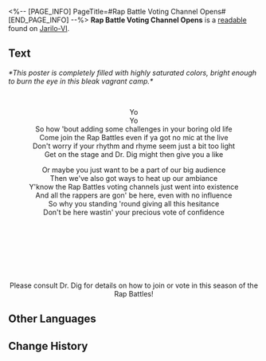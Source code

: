 <%-- [PAGE_INFO]
PageTitle=#Rap Battle Voting Channel Opens#
[END_PAGE_INFO] --%>
{{Readable Infobox
|id           = 098
|partIds      = 190223
|title        = 
|image        = Item Jarilo-VI Readable.png
|world        = Jarilo-VI
|parts        = 1
|author       = <!--to be added-->
|description  = A promotion image for a competition in the vagrant camp. You have plenty of reasons to suspect this was made by a certain rapper.
|part1        = Rap Battle Voting Channel Opens
|source1      = {{cx|Source missing}}
|characters   = 
|factions     = 
}}
'''Rap Battle Voting Channel Opens''' is a [[readable]] found on [[Jarilo-VI]].
<!--
==Location==
{{Map Embed|<map name>|<marker id>}}
-->
==Text==
''*This poster is completely filled with highly saturated colors, bright enough to burn the eye in this bleak vagrant camp.*''

<div align="center">{{Size|+4|The voting channel for the next season of Rap Battles has opened}}<br />
{{Size|+4|Rap lovers, come one, come all!}}

Yo<br />
Yo<br />
So how 'bout adding some challenges in your boring old life<br />
Come join the Rap Battles even if ya got no mic at the live<br />
Don't worry if your rhythm and rhyme seem just a bit too light<br />
Get on the stage and Dr. Dig might then give you a like

Or maybe you just want to be a part of our big audience<br />
Then we've also got ways to heat up our ambiance<br /> Y'know the Rap Battles voting channels just went into existence<br />
And all the rappers are gon' be here, even with no influence<br />
So why you standing 'round giving all this hesitance<br />
Don't be here wastin' your precious vote of confidence

{{Size|+4|The brand-new season of the largest rap battle}}<br />
{{Size|+4|in the history of the Svarog base is ON!}}<br />
{{Size|+4|88 Degrees Bedrock? Doggie Spock? Big Daddy Invincible?}}<br />
{{Size|+4|All the celebs are here for tonight's show!}}<br />
{{Size|+4|Voting for contestants to stay or go?}}<br />
{{Size|+4|Sing your heart out on the grand stage?}}<br />
{{Size|+4|It's all up to you!}}

Please consult Dr. Dig for details on how to join or vote in this season of the Rap Battles!</div>

<!--
==Trivia==
* 
-->
==Other Languages==
{{Other Languages
|en   = Rap Battle Voting Channel Opens
|zhs  = 说唱大战投票通道开启
|zht  = 饒舌大戰投票開始
|ja   = ラップ大会投票開始
|ko   = 랩 대전 투표 시작!
|es   = Abiertas las votaciones para las Batallas de Rap
|fr   = Ouverture des votes pour les battles de rap
|ru   = Открыто голосование рэп-баттла
|th   = เปิดช่องทางโหวตศึกดวลแรป
|vi   = Mở Kênh Bỏ Phiếu Đại Chiến Rap
|de   = Öffnung des Abstimmungskanals für Rap-Battle
|id   = Pembukaan Jalur Pemungutan Suara Perang Rap
|pt   = Abertura do Canal de Votação das Batalhas de Rap
}}

==Change History==
{{Change History|1.0}}